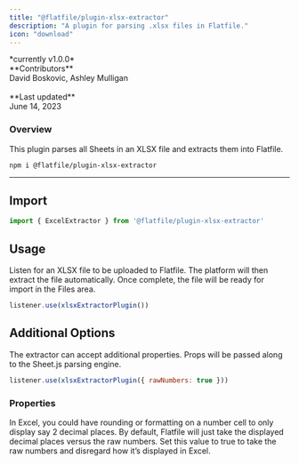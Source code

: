 ```yaml
---
title: "@flatfile/plugin-xlsx-extractor"
description: "A plugin for parsing .xlsx files in Flatfile."
icon: "download"
---
```


<CardGroup cols={1}>
    <Card title="@flatfile/plugin-xlsx-extractor" href="https://github.com/FlatFilers/flatfile-plugins/tree/main/plugins/xlsx-extractor" icon="github" >
    *currently v1.0.0*
    <br/>
    **Contributors**<br/>
    David Boskovic, Ashley Mulligan<br/>
    <br/>
    **Last updated**<br/>
    June 14, 2023
    </Card>
</CardGroup>


### Overview

This plugin parses all Sheets in an XLSX file and extracts them into Flatfile.


```SSH Install
npm i @flatfile/plugin-xlsx-extractor
```


---

## Import

```js
import { ExcelExtractor } from '@flatfile/plugin-xlsx-extractor'
```

## Usage

Listen for an XLSX file to be uploaded to Flatfile. The platform will then extract the file automatically. Once complete, the file will be ready for import in the Files area.

```js
listener.use(xlsxExtractorPlugin())
```

## Additional Options

The extractor can accept additional properties. Props will be passed along to the Sheet.js parsing engine.

```js 
listener.use(xlsxExtractorPlugin({ rawNumbers: true }))
```

### Properties

<ParamField path="rawNumbers" type="boolean" optional>
  In Excel, you could have rounding or formatting on a number cell to only display say 2 decimal places.
   By default, Flatfile will just take the displayed decimal places versus the raw numbers. 
   Set this value to true to take the raw numbers and disregard how it’s displayed in Excel.
</ParamField>

